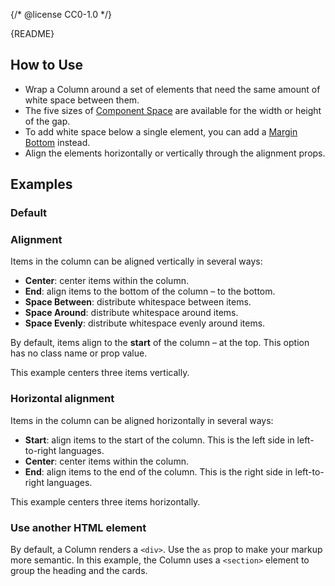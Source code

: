 {/* @license CC0-1.0 */}


<Meta of={ColumnStories} />

<Markdown>{README}</Markdown>

## How to Use

- Wrap a Column around a set of elements that need the same amount of white space between them.
- The five sizes of [Component Space](/docs/foundation-design-tokens-space--docs) are available for the width or height of the gap.
- To add white space below a single element, you can add a [Margin Bottom](/docs/utilities-css-margin--docs) instead.
- Align the elements horizontally or vertically through the alignment props.

## Examples

### Default

<Primary />

<Controls />

### Alignment

Items in the column can be aligned vertically in several ways:

- **Center**: center items within the column.
- **End**: align items to the bottom of the column – to the bottom.
- **Space Between**: distribute whitespace between items.
- **Space Around**: distribute whitespace around items.
- **Space Evenly**: distribute whitespace evenly around items.

By default, items align to the **start** of the column – at the top.
This option has no class name or prop value.

This example centers three items vertically.

<Canvas of={ColumnStories.Alignment} />

### Horizontal alignment

Items in the column can be aligned horizontally in several ways:

- **Start**: align items to the start of the column. This is the left side in left-to-right languages.
- **Center**: center items within the column.
- **End**: align items to the end of the column. This is the right side in left-to-right languages.

This example centers three items horizontally.

<Canvas of={ColumnStories.HorizontalAlignment} />

### Use another HTML element

By default, a Column renders a `<div>`.
Use the `as` prop to make your markup more semantic.
In this example, the Column uses a `<section>` element to group the heading and the cards.

<Canvas of={ColumnStories.CustomTagName} />
